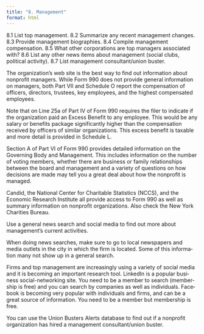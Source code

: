 ```yaml
---
title: "8. Management"
format: html
---
```


8.1 List top management.
8.2 Summarize any recent management changes.
8.3 Provide management biographies.
8.4 Compile management compensation.
8.5 What other corporations are top managers associated with?
8.6 List any other news items about management (social clubs, political activity).
8.7 List management consultant/union buster.

The organization’s web site is the best way to find out information about nonprofit managers.  While Form 990 does not provide general information on managers, both Part VII and Schedule O report the compensation of officers, directors, trustees, key employees, and the highest compensated employees.

Note that on Line 25a of Part IV of Form 990 requires the filer to indicate if the organization paid an Excess Benefit to any employee.  This would be any salary or benefits package significantly higher than the compensation received by officers of similar organizations. This excess benefit is taxable and more detail is provided in Schedule L.

Section A of Part VI of Form 990 provides detailed information on the Governing Body and Management.  This includes information on the number of voting members, whether there are business or family relationships between the board and management and a variety of questions on how decisions are made may tell you a great deal about how the nonprofit is managed.

Candid, the National Center for Charitable Statistics (NCCS), and the Economic Research Institute all provide access to Form 990 as well as summary information on nonprofit organizations. Also check the New York Charities Bureau.

Use a gen­eral news search and social media to find out more about management’s cur­rent activities.

When doing news searches, make sure to go to local news­pa­pers and media out­lets in the city in which the firm is located. Some of this infor­ma­tion many not show up in a gen­eral search.

Firms and top man­age­ment are increasingly using a vari­ety of social media and it is becom­ing an impor­tant research tool. LinkedIn is a pop­u­lar busi­ness social-networking site. You need to be a mem­ber to search (mem­ber­ship is free) and you can search by com­pa­nies as well as indi­vid­u­als. Face­book is becoming very pop­u­lar with indi­vid­u­als and firms, and can be a great source of infor­ma­tion. You need to be a mem­ber but mem­ber­ship is free.

You can use the Union Busters Alerts database to find out if a nonprofit organization has hired a management consultant/union buster.